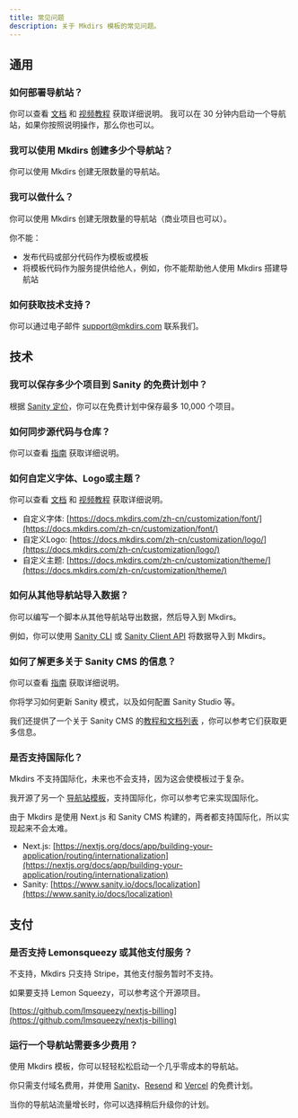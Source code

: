 ```yaml
---
title: 常见问题
description: 关于 Mkdirs 模板的常见问题。
---
```



## 通用

### 如何部署导航站？

你可以查看 [文档](https://docs.mkdirs.com) 和 [视频教程](https://youtube.com/@MkdirsHQ) 获取详细说明。
我可以在 30 分钟内启动一个导航站，如果你按照说明操作，那么你也可以。

### 我可以使用 Mkdirs 创建多少个导航站？

你可以使用 Mkdirs 创建无限数量的导航站。

### 我可以做什么？

你可以使用 Mkdirs 创建无限数量的导航站（商业项目也可以）。

你不能：
- 发布代码或部分代码作为模板或模板
- 将模板代码作为服务提供给他人，例如，你不能帮助他人使用 Mkdirs 搭建导航站

### 如何获取技术支持？

你可以通过电子邮件 [support@mkdirs.com](mailto:support@mkdirs.com) 联系我们。

## 技术

### 我可以保存多少个项目到 Sanity 的免费计划中？

根据 [Sanity 定价](https://www.sanity.io/pricing)，你可以在免费计划中保存最多 10,000 个项目。

### 如何同步源代码与仓库？

你可以查看 [指南](https://docs.mkdirs.com/guide/develop/#how-to-sync-the-code) 获取详细说明。

### 如何自定义字体、Logo或主题？

你可以查看 [文档](https://docs.mkdirs.com/zh-cn) 和 [视频教程](https://youtube.com/@MkdirsHQ) 获取详细说明。

- 自定义字体: [https://docs.mkdirs.com/zh-cn/customization/font/](https://docs.mkdirs.com/zh-cn/customization/font/)
- 自定义Logo: [https://docs.mkdirs.com/zh-cn/customization/logo/](https://docs.mkdirs.com/zh-cn/customization/logo/)
- 自定义主题: [https://docs.mkdirs.com/zh-cn/customization/theme/](https://docs.mkdirs.com/zh-cn/customization/theme/)

### 如何从其他导航站导入数据？

你可以编写一个脚本从其他导航站导出数据，然后导入到 Mkdirs。

例如，你可以使用 [Sanity CLI](https://www.sanity.io/docs/cli-reference) 或 [Sanity Client API](https://www.sanity.io/docs/js-client) 将数据导入到 Mkdirs。

### 如何了解更多关于 Sanity CMS 的信息？

你可以查看 [指南](https://docs.mkdirs.com/guide/sanity/) 获取详细说明。

你将学习如何更新 Sanity 模式，以及如何配置 Sanity Studio 等。

我们还提供了一个关于 Sanity CMS 的[教程和文档列表](https://docs.mkdirs.com/guide/sanity/#further-reading) ，你可以参考它们获取更多信息。

### 是否支持国际化？

Mkdirs 不支持国际化，未来也不会支持，因为这会使模板过于复杂。

我开源了另一个 [导航站模板](https://github.com/javayhu/free-directory-boilerplate)，支持国际化，你可以参考它来实现国际化。

由于 Mkdirs 是使用 Next.js 和 Sanity CMS 构建的，两者都支持国际化，所以实现起来不会太难。

- Next.js: [https://nextjs.org/docs/app/building-your-application/routing/internationalization](https://nextjs.org/docs/app/building-your-application/routing/internationalization)
- Sanity: [https://www.sanity.io/docs/localization](https://www.sanity.io/docs/localization)

## 支付

### 是否支持 Lemonsqueezy 或其他支付服务？

不支持，Mkdirs 只支持 Stripe，其他支付服务暂时不支持。

如果要支持 Lemon Squeezy，可以参考这个开源项目。

[https://github.com/lmsqueezy/nextjs-billing](https://github.com/lmsqueezy/nextjs-billing)

### 运行一个导航站需要多少费用？

使用 Mkdirs 模板，你可以轻轻松松启动一个几乎零成本的导航站。

你只需支付域名费用，并使用 [Sanity](https://www.sanity.io/pricing)、[Resend](https://resend.com/pricing) 和 [Vercel](https://vercel.com/pricing) 的免费计划。

当你的导航站流量增长时，你可以选择稍后升级你的计划。
